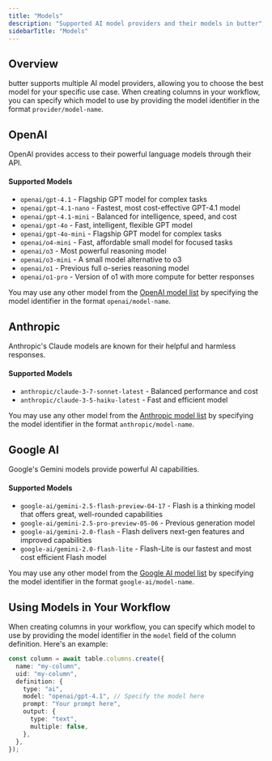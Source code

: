```yaml
---
title: "Models"
description: "Supported AI model providers and their models in butter"
sidebarTitle: "Models"
---
```


## Overview

butter supports multiple AI model providers, allowing you to choose the best model for your specific use case. When creating columns in your workflow, you can specify which model to use by providing the model identifier in the format `provider/model-name`.

## OpenAI

OpenAI provides access to their powerful language models through their API.

#### Supported Models

- `openai/gpt-4.1` - Flagship GPT model for complex tasks
- `openai/gpt-4.1-nano` - Fastest, most cost-effective GPT-4.1 model
- `openai/gpt-4.1-mini` - Balanced for intelligence, speed, and cost
- `openai/gpt-4o` - Fast, intelligent, flexible GPT model
- `openai/gpt-4o-mini` - Flagship GPT model for complex tasks
- `openai/o4-mini` - Fast, affordable small model for focused tasks
- `openai/o3` - Most powerful reasoning model
- `openai/o3-mini` - A small model alternative to o3
- `openai/o1` - Previous full o-series reasoning model
- `openai/o1-pro` - Version of o1 with more compute for better responses

You may use any other model from the [OpenAI model list](https://platform.openai.com/docs/models) by specifying the model identifier in the format `openai/model-name`.

## Anthropic

Anthropic's Claude models are known for their helpful and harmless responses.

#### Supported Models

- `anthropic/claude-3-7-sonnet-latest` - Balanced performance and cost
- `anthropic/claude-3-5-haiku-latest` - Fast and efficient model

You may use any other model from the [Anthropic model list](https://docs.anthropic.com/en/docs/about-claude/models/all-models) by specifying the model identifier in the format `anthropic/model-name`.

## Google AI

Google's Gemini models provide powerful AI capabilities.

#### Supported Models

- `google-ai/gemini-2.5-flash-preview-04-17` - Flash is a thinking model that offers great, well-rounded capabilities 
- `google-ai/gemini-2.5-pro-preview-05-06` - Previous generation model
- `google-ai/gemini-2.0-flash` - Flash delivers next-gen features and improved capabilities
- `google-ai/gemini-2.0-flash-lite` - Flash-Lite is our fastest and most cost efficient Flash model

You may use any other model from the [Google AI model list](https://cloud.google.com/vertex-ai/generative-ai/docs/models) by specifying the model identifier in the format `google-ai/model-name`.

## Using Models in Your Workflow

When creating columns in your workflow, you can specify which model to use by providing the model identifier in the `model` field of the column definition. Here's an example:

```typescript
const column = await table.columns.create({
  name: "my-column",
  uid: "my-column",
  definition: {
    type: "ai",
    model: "openai/gpt-4.1", // Specify the model here
    prompt: "Your prompt here",
    output: {
      type: "text",
      multiple: false,
    },
  },
});
```